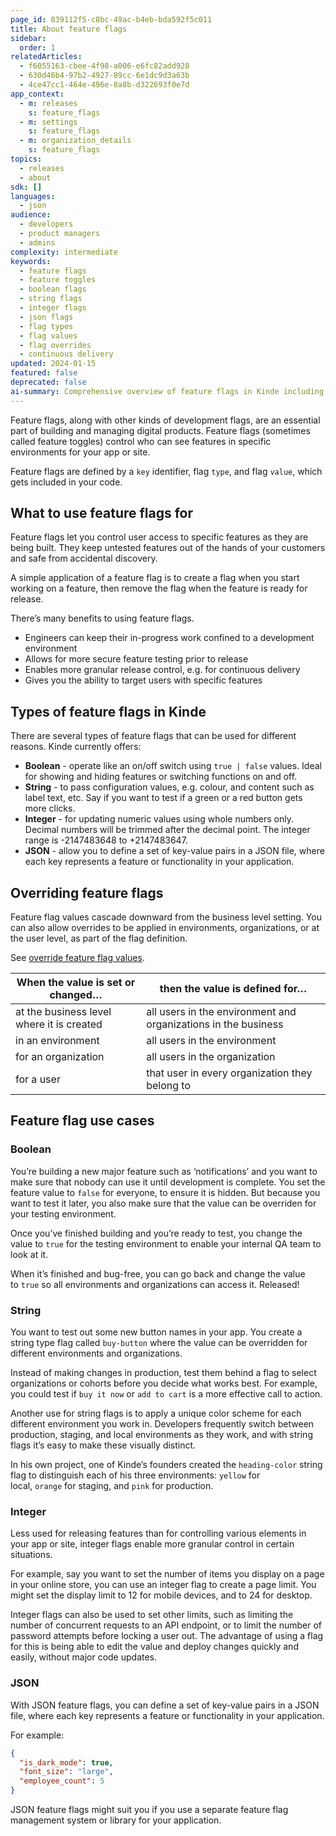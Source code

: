 ```yaml
---
page_id: 839112f5-c8bc-49ac-b4eb-bda592f5c011
title: About feature flags
sidebar:
  order: 1
relatedArticles:
  - f6055163-cbee-4f98-a006-e6fc82add928
  - 630d46b4-97b2-4927-89cc-6e1dc9d3a63b
  - 4ce47cc1-464e-496e-8a8b-d322693f0e7d
app_context:
  - m: releases
    s: feature_flags
  - m: settings
    s: feature_flags
  - m: organization_details
    s: feature_flags
topics:
  - releases
  - about
sdk: []
languages:
  - json
audience:
  - developers
  - product managers
  - admins
complexity: intermediate
keywords:
  - feature flags
  - feature toggles
  - boolean flags
  - string flags
  - integer flags
  - json flags
  - flag types
  - flag values
  - flag overrides
  - continuous delivery
updated: 2024-01-15
featured: false
deprecated: false
ai-summary: Comprehensive overview of feature flags in Kinde including flag types, use cases, override mechanisms, and implementation examples for controlled feature releases.
---
```


Feature flags, along with other kinds of development flags, are an essential part of building and managing digital products. Feature flags (sometimes called feature toggles) control who can see features in specific environments for your app or site.

Feature flags are defined by a `key` identifier, flag `type`, and flag `value`, which gets included in your code.

## What to use feature flags for

Feature flags let you control user access to specific features as they are being built. They keep untested features out of the hands of your customers and safe from accidental discovery.

A simple application of a feature flag is to create a flag when you start working on a feature, then remove the flag when the feature is ready for release.

There’s many benefits to using feature flags.

- Engineers can keep their in-progress work confined to a development environment
- Allows for more secure feature testing prior to release
- Enables more granular release control, e.g. for continuous delivery
- Gives you the ability to target users with specific features

## Types of feature flags in Kinde

There are several types of feature flags that can be used for different reasons. Kinde currently offers:

- **Boolean** - operate like an on/off switch using `true | false` values. Ideal for showing and hiding features or switching functions on and off.
- **String** - to pass configuration values, e.g. colour, and content such as label text, etc. Say if you want to test if a green or a red button gets more clicks.
- **Integer** - for updating numeric values using whole numbers only. Decimal numbers will be trimmed after the decimal point. The integer range is -2147483648 to +2147483647.
- **JSON** - allow you to define a set of key-value pairs in a JSON file, where each key represents a feature or functionality in your application.

## Overriding feature flags

Feature flag values cascade downward from the business level setting. You can also allow overrides to be applied in environments, organizations, or at the user level, as part of the flag definition.

See [override feature flag values](/releases/feature-flags/edit-feature-flag/).

| When the value is set or changed…         | then the value is defined for…                                 |
| ----------------------------------------- | -------------------------------------------------------------- |
| at the business level where it is created | all users in the environment and organizations in the business |
| in an environment                         | all users in the environment                                   |
| for an organization                       | all users in the organization                                  |
| for a user                                | that user in every organization they belong to                 |

## Feature flag use cases

### Boolean

You’re building a new major feature such as ‘notifications’ and you want to make sure that nobody can use it until development is complete. You set the feature value to `false` for everyone, to ensure it is hidden. But because you want to test it later, you also make sure that the value can be overriden for your testing environment.

Once you’ve finished building and you’re ready to test, you change the value to `true` for the testing environment to enable your internal QA team to look at it.

When it’s finished and bug-free, you can go back and change the value to `true` so all environments and organizations can access it. Released!

### String

You want to test out some new button names in your app. You create a string type flag called `buy-button` where the value can be overridden for different environments and organizations.

Instead of making changes in production, test them behind a flag to select organizations or cohorts before you decide what works best. For example, you could test if `buy it now` or `add to cart` is a more effective call to action.

Another use for string flags is to apply a unique color scheme for each different environment you work in. Developers frequently switch between production, staging, and local environments as they work, and with string flags it’s easy to make these visually distinct.

In his own project, one of Kinde’s founders created the `heading-color` string flag to distinguish each of his three environments: `yellow` for local, `orange` for staging, and `pink` for production.

### Integer

Less used for releasing features than for controlling various elements in your app or site, integer flags enable more granular control in certain situations.

For example, say you want to set the number of items you display on a page in your online store, you can use an integer flag to create a page limit. You might set the display limit to 12 for mobile devices, and to 24 for desktop.

Integer flags can also be used to set other limits, such as limiting the number of concurrent requests to an API endpoint, or to limit the number of password attempts before locking a user out. The advantage of using a flag for this is being able to edit the value and deploy changes quickly and easily, without major code updates.

### JSON

With JSON feature flags, you can define a set of key-value pairs in a JSON file, where each key represents a feature or functionality in your application.

For example:

```json
{
  "is_dark_mode": true,
  "font_size": "large",
  "employee_count": 5
}
```

JSON feature flags might suit you if you use a separate feature flag management system or library for your application.
